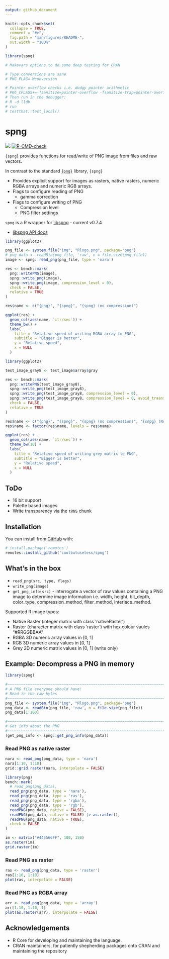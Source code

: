 ```yaml
---
output: github_document
---
```


<!-- README.md is generated from README.Rmd. Please edit that file -->

```r
knitr::opts_chunk$set(
  collapse = TRUE,
  comment = "#>",
  fig.path = "man/figures/README-",
  out.width = "100%"
)

library(spng)

# Makevars options to do some deep testing for CRAN

# Type conversions are sane
# PKG_FLAG=-Wconversion

# Pointer overflow checks i.e. dodgy pointer arithmetic
# PKG_CFLAGS+=-fsanitize=pointer-overflow -fsanitize-trap=pointer-overflow
# Then run in the debugger:
# R -d lldb 
# run
# testthat::test_local()
```

# spng


<!-- badges: start -->
![](https://img.shields.io/badge/cool-useless-green.svg)
[![R-CMD-check](https://github.com/coolbutuseless/spng/actions/workflows/R-CMD-check.yaml/badge.svg)](https://github.com/coolbutuseless/spng/actions/workflows/R-CMD-check.yaml)
<!-- badges: end -->

`{spng}` provides functions for read/write of PNG image from files and raw vectors.

In contrast to the standard [`{png}`]() library, `{spng}` 

* Provides explicit support for images as rasters, native rasters, numeric RGBA arrays
  and numeric RGB arrays.
* Flags to configure reading of PNG
    * gamma correction
* Flags to configure writing of PNG
    * Compression level
    * PNG filter settings

`spng` is a R wrapper for [libspng](https://github.com/randy408/libspng) - current v0.7.4

* [libspng API docs](https://libspng.org/docs/api/)


```r
library(ggplot2)

png_file <- system.file("img", "Rlogo.png", package="png")
# png_data <- readBin(png_file, 'raw', n = file.size(png_file))
image <- spng::read_png(png_file, type = 'nara')

res <- bench::mark(
  png::writePNG(image),
  spng::write_png(image),
  spng::write_png(image, compression_level = 0),
  check = FALSE,
  relative = TRUE
)

res$name <- c("{png}", "{spng}", "{spng} (no compression)")

ggplot(res) + 
  geom_col(aes(name, `itr/sec`)) + 
  theme_bw() + 
  labs(
    title = "Relative speed of writing RGBA array to PNG",
    subtitle = "Bigger is better",
    y = "Relative speed",
    x = NULL
  )
```





```r
library(ggplot2)

test_image_gray8 <- test_image$array$gray

res <- bench::mark(
  png::writePNG(test_image_gray8),
  spng::write_png(test_image_gray8),
  spng::write_png(test_image_gray8, compression_level = 0),
  spng::write_png(test_image_gray8, compression_level = 0, avoid_traanspose = TRUE),
  check = FALSE,
  relative = TRUE
)

res$name <- c("{png}", "{spng}", "{spng} (no compression)", "{snpg} (No compression.\nNo transpose)")
res$name <- factor(res$name, levels = res$name)

ggplot(res) + 
  geom_col(aes(name, `itr/sec`)) + 
  theme_bw(10) + 
  labs(
    title = "Relative speed of writing grey matrix to PNG",
    subtitle = "Bigger is better",
    y = "Relative speed",
    x = NULL
  )
```


## ToDo

* 16 bit support
* Palette based images
* Write transparency via the `tRNS` chunk

## Installation

You can install from [GitHub](https://github.com/coolbutuseless/spng) with:

``` r
# install.package('remotes')
remotes::install_github('coolbutuseless/spng')
```

## What's in the box

* `read_png(src, type, flags)` 
* `write_png(image)`
* `get_png_info(src)` - interrogate a vector of raw values containing a PNG image
  to determine image information i.e. width, height, bit_depth, color_type, 
  compression_method, filter_method, interlace_method.
  
Supported R image types:

* Native Raster (integer matrix with class 'nativeRaster')
* Raster (character matrix with class 'raster') with hex colour vaules "#RRGGBBAA"
* RGBA 3D numeric array values in [0, 1]
* RGB 3D numeric array values in [0, 1]
* Grey 2D numeric matrix values in [0, 1] (write only)
  

## Example: Decompress a PNG in memory

```r
library(spng)

#~~~~~~~~~~~~~~~~~~~~~~~~~~~~~~~~~~~~~~~~~~~~~~~~~~~~~~~~~~~~~~~~~~~~~~~~~~~~~
# A PNG file everyone should have!
# Read in the raw bytes
#~~~~~~~~~~~~~~~~~~~~~~~~~~~~~~~~~~~~~~~~~~~~~~~~~~~~~~~~~~~~~~~~~~~~~~~~~~~~~
png_file <- system.file("img", "Rlogo.png", package="png")
png_data <- readBin(png_file, 'raw', n = file.size(png_file))
png_data[1:100]
```


```r
#~~~~~~~~~~~~~~~~~~~~~~~~~~~~~~~~~~~~~~~~~~~~~~~~~~~~~~~~~~~~~~~~~~~~~~~~~~~~~
# Get info about the PNG 
#~~~~~~~~~~~~~~~~~~~~~~~~~~~~~~~~~~~~~~~~~~~~~~~~~~~~~~~~~~~~~~~~~~~~~~~~~~~~~
(get_png_info <- spng::get_png_info(png_data))
```


### Read PNG as native raster

```r
nara <- read_png(png_data, type = 'nara')
nara[1:10, 1:10]
grid::grid.raster(nara, interpolate = FALSE)
```


```r
library(png)
bench::mark(
  # read_png(png_data),
  read_png(png_data, type = 'nara'),
  read_png(png_data, type = 'ras'),
  read_png(png_data, type = 'rgba'),
  read_png(png_data, type = 'rgb'),
  readPNG(png_data, native = FALSE),
  readPNG(png_data, native = FALSE) |> as.raster(),
  readPNG(png_data, native = TRUE),
  check = FALSE
)
```



```r
im <- matrix("#445566FF", 100, 150)
as.raster(im)
grid.raster(im)
```


### Read PNG as raster

```r
ras <- read_png(png_data, type = 'raster')
ras[1:10, 1:10]
plot(ras, interpolate = FALSE)
```


### Read PNG as RGBA array

```r
arr <- read_png(png_data, type = 'array')
arr[1:10, 1:10, 1]
plot(as.raster(arr), interpolate = FALSE)
```



## Acknowledgements

* R Core for developing and maintaining the language.
* CRAN maintainers, for patiently shepherding packages onto CRAN and maintaining
  the repository

